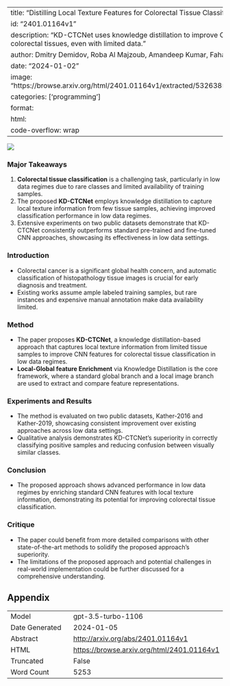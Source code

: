
---
title: "Distilling Local Texture Features for Colorectal Tissue Classification in Low Data Regimes"
id: "2401.01164v1"
description: "KD-CTCNet uses knowledge distillation to improve CNN features for better classification of colorectal tissues, even with limited data."
author: Dmitry Demidov, Roba Al Majzoub, Amandeep Kumar, Fahad Khan
date: "2024-01-02"
image: "https://browse.arxiv.org/html/2401.01164v1/extracted/5326385/Images/collage_dataset/im1_5K.png"
categories: ['programming']
format:
  html:
    code-overflow: wrap
---

![](https://browse.arxiv.org/html/2401.01164v1/extracted/5326385/Images/collage_dataset/im1_5K.png)

### Major Takeaways
1. **Colorectal tissue classification** is a challenging task, particularly in low data regimes due to rare classes and limited availability of training samples.
2. The proposed **KD-CTCNet** employs knowledge distillation to capture local texture information from few tissue samples, achieving improved classification performance in low data regimes.
3. Extensive experiments on two public datasets demonstrate that KD-CTCNet consistently outperforms standard pre-trained and fine-tuned CNN approaches, showcasing its effectiveness in low data settings.

### Introduction
- Colorectal cancer is a significant global health concern, and automatic classification of histopathology tissue images is crucial for early diagnosis and treatment.
- Existing works assume ample labeled training samples, but rare instances and expensive manual annotation make data availability limited.

### Method
- The paper proposes **KD-CTCNet**, a knowledge distillation-based approach that captures local texture information from limited tissue samples to improve CNN features for colorectal tissue classification in low data regimes.
- **Local-Global feature Enrichment** via Knowledge Distillation is the core framework, where a standard global branch and a local image branch are used to extract and compare feature representations.

### Experiments and Results
- The method is evaluated on two public datasets, Kather-2016 and Kather-2019, showcasing consistent improvement over existing approaches across low data settings.
- Qualitative analysis demonstrates KD-CTCNet's superiority in correctly classifying positive samples and reducing confusion between visually similar classes.

### Conclusion
- The proposed approach shows advanced performance in low data regimes by enriching standard CNN features with local texture information, demonstrating its potential for improving colorectal tissue classification.

### Critique
- The paper could benefit from more detailed comparisons with other state-of-the-art methods to solidify the proposed approach's superiority.
- The limitations of the proposed approach and potential challenges in real-world implementation could be further discussed for a comprehensive understanding.

## Appendix

|          |          |
|----------|----------|
| Model     | gpt-3.5-turbo-1106       |
| Date Generated     | 2024-01-05       |
| Abstract | [http://arxiv.org/abs/2401.01164v1](http://arxiv.org/abs/2401.01164v1)        |
| HTML     | [https://browse.arxiv.org/html/2401.01164v1](https://browse.arxiv.org/html/2401.01164v1)       |
| Truncated       | False       |
| Word Count       | 5253       |